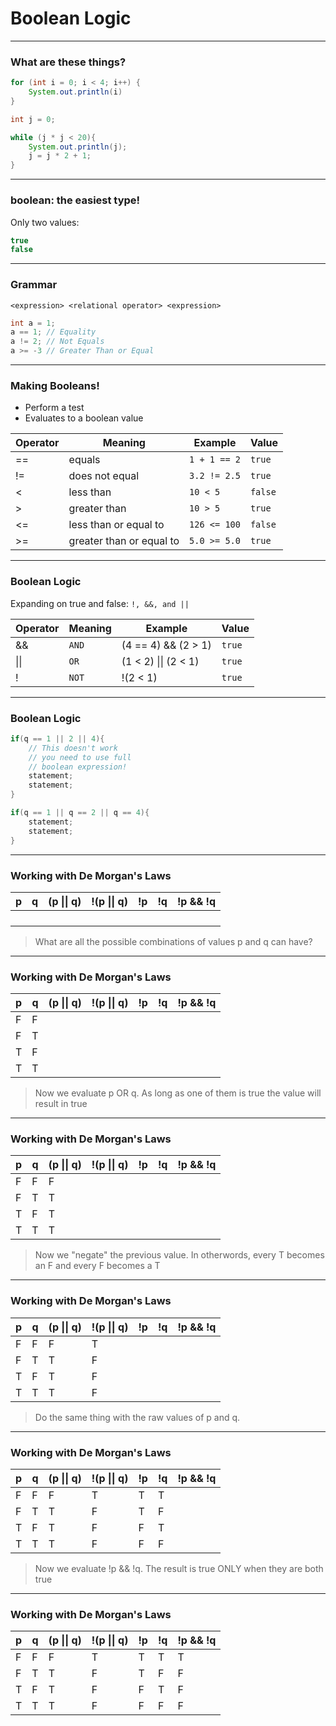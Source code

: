 
# Boolean Logic

---

### What are these things?

```java
for (int i = 0; i < 4; i++) { 
    System.out.println(i) 
}

int j = 0;

while (j * j < 20){
    System.out.println(j); 
    j = j * 2 + 1;
}
```

---

### boolean: the easiest type!

Only two values:
```java
true
false
```

---

### Grammar

```raw
<expression> <relational operator> <expression>
```

```java
int a = 1;
a == 1; // Equality 
a != 2; // Not Equals
a >= -3 // Greater Than or Equal
```

---

### Making Booleans!

- Perform a test
- Evaluates to a boolean value


| Operator | Meaning | Example | Value |
|----------|---------|---------|-------|
| == | equals | `1 + 1 == 2` |  `true` |
| != | does not equal | `3.2 != 2.5` |  `true` |
| < | less than | `10 < 5` |  `false` |
| > | greater than | `10 > 5` | `true` |
| <= | less than or equal to | `126 <= 100` |  `false` |
| >= | greater than or equal to | `5.0 >= 5.0` |  `true` |

---

### Boolean Logic


Expanding on true and false: `!, &&, and ||`

| Operator | Meaning | Example | Value |
|----------|---------|---------|-------|
| && | `AND` | (4 == 4) && (2 > 1) | `true` |
| \|\| | `OR` | (1 < 2) \|\| (2 < 1) | `true` | 
| ! | `NOT` | !(2 < 1) | `true` |

---

### Boolean Logic

```java
if(q == 1 || 2 || 4){
    // This doesn't work
    // you need to use full 
    // boolean expression!
    statement;
    statement;
}

if(q == 1 || q == 2 || q == 4){
    statement;
    statement;
}
```

---

### Working with De Morgan's Laws

| p | q | (p \|\| q) | !(p \|\| q) | !p | !q | !p && !q |
|---|---|------------|-------------|----|----|----------|
|  |  |           |            |   |   |         | 
|  |  |           |            |   |   |         | 
|  |  |           |            |   |   |         | 
|  |  |           |            |   |   |         | 

> What are all the possible combinations of values p and q can have?

---

### Working with De Morgan's Laws

| p | q | (p \|\| q) | !(p \|\| q) | !p | !q | !p && !q |
|---|---|------------|-------------|----|----|----------|
| F | F |           |            |   |   |         | 
| F | T |           |            |   |   |         | 
| T | F |           |            |   |   |         | 
| T | T |           |            |   |   |         | 

> Now we evaluate p OR q. As long as one of them is true the value will result in true

---

### Working with De Morgan's Laws

| p | q | (p \|\| q) | !(p \|\| q) | !p | !q | !p && !q |
|---|---|------------|-------------|----|----|----------|
| F | F |      F     |            |   |   |         | 
| F | T |      T     |            |   |   |         | 
| T | F |      T     |            |   |   |         | 
| T | T |      T     |            |   |   |         | 

> Now we "negate" the previous value. In otherwords, every T becomes an F and every F becomes a T

---

### Working with De Morgan's Laws

| p | q | (p \|\| q) | !(p \|\| q) | !p | !q | !p && !q |
|---|---|------------|-------------|----|----|----------|
| F | F |      F     |      T      |   |   |         | 
| F | T |      T     |      F      |   |   |         | 
| T | F |      T     |      F      |   |   |         | 
| T | T |      T     |      F      |   |   |         | 

> Do the same thing with the raw values of p and q.

---

### Working with De Morgan's Laws

| p | q | (p \|\| q) | !(p \|\| q) | !p | !q | !p && !q |
|---|---|------------|-------------|----|----|----------|
| F | F |      F     |      T      |  T |  T |         | 
| F | T |      T     |      F      |  T |  F |         | 
| T | F |      T     |      F      |  F |  T |         | 
| T | T |      T     |      F      |  F |  F |         | 

> Now we evaluate !p && !q. The result is true ONLY when they are both true

---

### Working with De Morgan's Laws

| p | q | (p \|\| q) | !(p \|\| q) | !p | !q | !p && !q |
|---|---|------------|-------------|----|----|----------|
| F | F |      F     |      T      |  T |  T |    T     | 
| F | T |      T     |      F      |  T |  F |    F     | 
| T | F |      T     |      F      |  F |  T |    F     | 
| T | T |      T     |      F      |  F |  F |    F     | 

